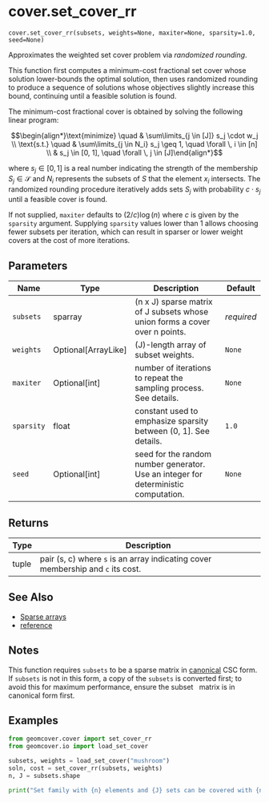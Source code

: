 # cover.set_cover_rr { #geomcover.cover.set_cover_rr }

`cover.set_cover_rr(subsets, weights=None, maxiter=None, sparsity=1.0, seed=None)`

Approximates the weighted set cover problem via _randomized rounding_.

This function first computes a minimum-cost fractional set cover whose solution lower-bounds the optimal solution,
then uses randomized rounding to produce a sequence of solutions whose objectives slightly increase this bound,
continuing until a feasible solution is found.

The minimum-cost fractional cover is obtained by solving the following linear program:

$$\begin{align*}\text{minimize} \quad & \sum\limits_{j \in [J]} s_j \cdot w_j  \\
\text{s.t.} \quad & \sum\limits_{j \in N_i}  s_j  \geq 1, \quad \forall \, i \in [n] \\
& s_j \in [0, 1], \quad \forall \, j \in [J]\end{align*}$$

where $s_j \in [0, 1]$ is a real number indicating the strength of the membership $S_j \in \mathcal{S}$ and $N_i$
represents the subsets of $S$ that the element $x_i$ intersects. The randomized rounding procedure iteratively adds
sets $S_j$ with probability $c \cdot s_j$ until a feasible cover is found.

If not supplied, `maxiter` defaults to $(2 / c) \log(n)$ where $c$ is given by the `sparsity` argument.
Supplying `sparsity` values lower than 1 allows choosing fewer subsets per iteration, which can
result in sparser or lower weight covers at the cost of more iterations.

## Parameters

| Name       | Type                  | Description                                                                         | Default    |
|------------|-----------------------|-------------------------------------------------------------------------------------|------------|
| `subsets`  | sparray               | (n x J) sparse matrix of J subsets whose union forms a cover over n points.         | _required_ |
| `weights`  | Optional\[ArrayLike\] | (J)-length array of subset weights.                                                 | `None`     |
| `maxiter`  | Optional\[int\]       | number of iterations to repeat the sampling process. See details.                   | `None`     |
| `sparsity` | float                 | constant used to emphasize sparsity between (0, 1]. See details.                    | `1.0`      |
| `seed`     | Optional\[int\]       | seed for the random number generator. Use an integer for deterministic computation. | `None`     |

## Returns

| Type   | Description                                                                         |
|--------|-------------------------------------------------------------------------------------|
| tuple  | pair (s, c) where ``s`` is an array indicating cover membership and ``c`` its cost. |

## See Also

- [Sparse arrays](`scipy.sparse`)
- [reference](/index.qmd)

## Notes

This function requires `subsets` to be a sparse matrix in [canonical](https://docs.scipy.org/doc/scipy/tutorial/sparse.html#canonical-formats) CSC form. \
If `subsets` is not in this form, a copy of the `subsets` is converted first; to avoid this for maximum performance, ensure the subset \ 
matrix is in canonical form first.

## Examples

```python
from geomcover.cover import set_cover_rr
from geomcover.io import load_set_cover

subsets, weights = load_set_cover("mushroom")
soln, cost = set_cover_rr(subsets, weights)
n, J = subsets.shape

print("Set family with {n} elements and {J} sets can be covered with {np.sum(soln)} sets with cost {cost}.")
```
